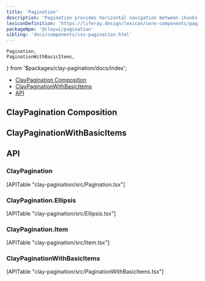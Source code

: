 ```yaml
---
title: 'Pagination'
description: 'Pagination provides horizontal navigation between chunks(pages) of a dataset.'
lexiconDefinition: 'https://liferay.design/lexicon/core-components/pagination/'
packageNpm: '@clayui/pagination'
sibling: 'docs/components/css-pagination.html'
---
```


	Pagination,
	PaginationWithBasicItems,
} from '$packages/clay-pagination/docs/index';

<div class="nav-toc-absolute">
<div class="nav-toc">

-   [ClayPagination Composition](#claypagination-composition)
-   [ClayPaginationWithBasicItems](#claypaginationwithbasicitems)
-   [API](#api)

</div>
</div>

## ClayPagination Composition

<Pagination />

## ClayPaginationWithBasicItems

<PaginationWithBasicItems />

## API

### ClayPagination

<div>[APITable "clay-pagination/src/Pagination.tsx"]</div>

### ClayPagination.Ellipsis

<div>[APITable "clay-pagination/src/Ellipsis.tsx"]</div>

### ClayPagination.Item

<div>[APITable "clay-pagination/src/Item.tsx"]</div>

### ClayPaginationWithBasicItems

<div>[APITable "clay-pagination/src/PaginationWithBasicItems.tsx"]</div>
